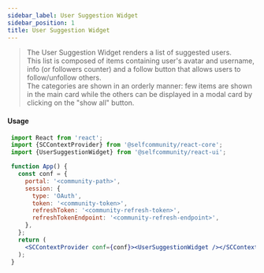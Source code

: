 ```yaml
---
sidebar_label: User Suggestion Widget
sidebar_position: 1
title: User Suggestion Widget
---
```


> The User Suggestion Widget renders a list of suggested users.<br/>
This list is composed of items containing user's avatar and username, info (or followers counter) and a follow button that allows users to follow/unfollow others.<br/>
The categories are shown in an orderly manner: few items are shown in the main card while the others can be displayed in a modal card by clicking on the "show all" button.


[//]: # (<Logged><UserSuggestion/></Logged>)

#### Usage

```jsx
 import React from 'react';
 import {SCContextProvider} from '@selfcommunity/react-core';
 import {UserSuggestionWidget} from '@selfcommunity/react-ui';

 function App() {
   const conf = {
     portal: '<community-path>',
     session: {
       type: 'OAuth',
       token: '<community-token>',
       refreshToken: '<community-refresh-token>',
       refreshTokenEndpoint: '<community-refresh-endpoint>',
     },
   };
   return (
     <SCContextProvider conf={conf}><UserSuggestionWidget /></SCContextProvider>
   );
 }
```